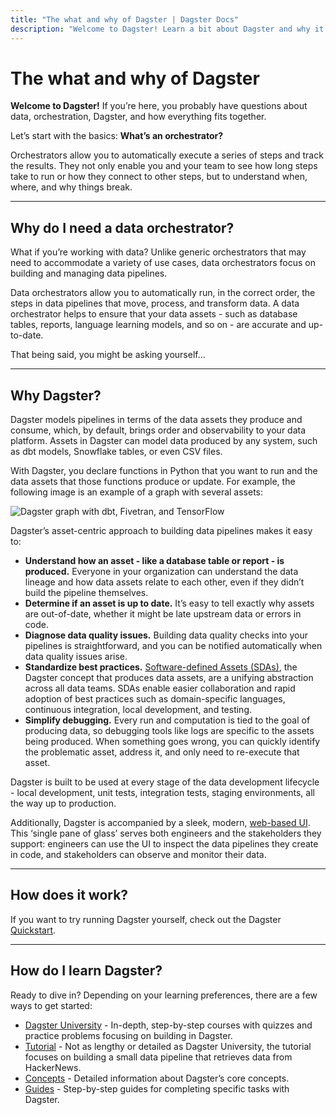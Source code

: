 ```yaml
---
title: "The what and why of Dagster | Dagster Docs"
description: "Welcome to Dagster! Learn a bit about Dagster and why it stands out in data orchestration."
---
```


# The what and why of Dagster

**Welcome to Dagster!** If you’re here, you probably have questions about data, orchestration, Dagster, and how everything fits together.

Let’s start with the basics: **What’s an orchestrator?**

Orchestrators allow you to automatically execute a series of steps and track the results. They not only enable you and your team to see how long steps take to run or how they connect to other steps, but to understand when, where, and why things break.

---

## Why do I need a data orchestrator?

What if you’re working with data? Unlike generic orchestrators that may need to accommodate a variety of use cases, data orchestrators focus on building and managing data pipelines.

Data orchestrators allow you to automatically run, in the correct order, the steps in data pipelines that move, process, and transform data. A data orchestrator helps to ensure that your data assets - such as database tables, reports, language learning models, and so on - are accurate and up-to-date.

That being said, you might be asking yourself...

---

## Why Dagster?

Dagster models pipelines in terms of the data assets they produce and consume, which, by default, brings order and observability to your data platform. Assets in Dagster can model data produced by any system, such as dbt models, Snowflake tables, or even CSV files.

With Dagster, you declare functions in Python that you want to run and the data assets that those functions produce or update. For example, the following image is an example of a graph with several assets:

<!-- ![Dagster graph with dbt, Fivetran, and TensorFlow](/images/integrations/dbt/dagster-dbt-fivetran-tensorflow.png) -->

<Image
alt="Dagster graph with dbt, Fivetran, and TensorFlow"
src="/images/integrations/dbt/dagster-dbt-fivetran-tensorflow.png"
width={1834}
height={1220}
/>

Dagster’s asset-centric approach to building data pipelines makes it easy to:

- **Understand how an asset - like a database table or report - is produced.** Everyone in your organization can understand the data lineage and how data assets relate to each other, even if they didn’t build the pipeline themselves.
- **Determine if an asset is up to date.** It’s easy to tell exactly why assets are out-of-date, whether it might be late upstream data or errors in code.
- **Diagnose data quality issues.** Building data quality checks into your pipelines is straightforward, and you can be notified automatically when data quality issues arise.
- **Standardize best practices.** [Software-defined Assets (SDAs)](/concepts/assets/software-defined-assets), the Dagster concept that produces data assets, are a unifying abstraction across all data teams. SDAs enable easier collaboration and rapid adoption of best practices such as domain-specific languages, continuous integration, local development, and testing.
- **Simplify debugging.** Every run and computation is tied to the goal of producing data, so debugging tools like logs are specific to the assets being produced. When something goes wrong, you can quickly identify the problematic asset, address it, and only need to re-execute that asset.

Dagster is built to be used at every stage of the data development lifecycle - local development, unit tests, integration tests, staging environments, all the way up to production.

Additionally, Dagster is accompanied by a sleek, modern, [web-based UI](/concepts/webserver/ui). This ‘single pane of glass’ serves both engineers and the stakeholders they support: engineers can use the UI to inspect the data pipelines they create in code, and stakeholders can observe and monitor their data.

---

## How does it work?

If you want to try running Dagster yourself, check out the Dagster [Quickstart](/getting-started/quickstart).

---

## How do I learn Dagster?

Ready to dive in? Depending on your learning preferences, there are a few ways to get started:

- [Dagster University](https://courses.dagster.io) - In-depth, step-by-step courses with quizzes and practice problems focusing on building in Dagster.
- [Tutorial](/tutorial) - Not as lengthy or detailed as Dagster University, the tutorial focuses on building a small data pipeline that retrieves data from HackerNews.
- [Concepts](/concepts) - Detailed information about Dagster’s core concepts.
- [Guides](/guides) - Step-by-step guides for completing specific tasks with Dagster.
